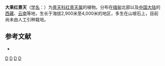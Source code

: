 {{Speciesbox 
| genus = Rhodiola
| species = macrocarpa
| authority = (Praeg.) [[傅书遐|S. H. Fu]]
}}

'''大果红景天'''（[[学名|学名]]：{{lang|la|''Rhodiola macrocarpa''}}）为[[景天科|景天科]][[红景天属|红景天属]]的植物。分布在[[缅甸|缅甸]]北部以及[[中国大陆|中国大陆]]的[[西藏|西藏]]、[[云南|云南]]等地，生长于海拔2,900米至4,000米的地区，多生在山坡石上，目前尚未由人工引种栽培。

== 参考文献 ==
<div class="references-small">
* {{cite web| url =http://www.bioinfo.cn/db05/KmzwSpecies.php?action=view&id=5738| title =大果红景天| work =《中国高等植物数据库全库》| publisher =中国科学院微生物研究所| author =昆明植物研究所| accessdate =2009-02-25| deadurl =yes| archiveurl =https://web.archive.org/web/20160305003513/http://www.bioinfo.cn/db05/KmzwSpecies.php?action=view&id=5738| archivedate =2016-03-05}}
</div>
{{Taxonbar|from=Q10935862}}

{{DEFAULTSORT:Rhodiola macrocarpa}}
[[Category:红景天属|D]]
[[Category:緬甸植物|D]]
[[Category:西藏植物|D]]
[[Category:云南植物|D]]